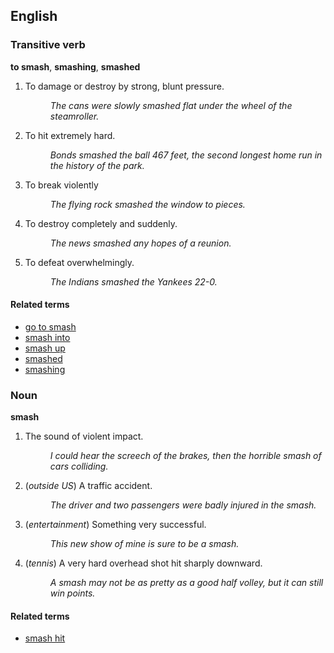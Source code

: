 ==English==

===Transitive verb===
'''to smash''', '''smashing''', '''smashed'''

# To damage or destroy by strong, blunt pressure.
#: ''The cans were slowly smashed flat under the wheel of the steamroller.''
# To hit extremely hard.
#: ''Bonds smashed the ball 467 feet, the second longest home run in the history of the park.''
# To break violently
#: ''The flying rock smashed the window to pieces.''
# To destroy completely and suddenly.
#: ''The news smashed any hopes of a reunion.''
# To defeat overwhelmingly.
#: ''The Indians smashed the Yankees 22-0.''

====Related terms====
*[[go to smash]]
*[[smash into]]
*[[smash up]]
*[[smashed]]
*[[smashing]]

===Noun===
'''smash'''

# The sound of violent impact.
#: ''I could hear the screech of the brakes, then the horrible smash of cars colliding.''
# (''outside US'') <!--more exact regional usage? --> A traffic accident.
#: ''The driver and two passengers were badly injured in the smash.''
# (''entertainment'') Something very successful.
#: ''This new show of mine is sure to be a smash.''
# (''tennis'') A very hard overhead shot hit sharply downward.
#: ''A smash may not be as pretty as a good half volley, but it can still win points.''

====Related terms====
*[[smash hit]]